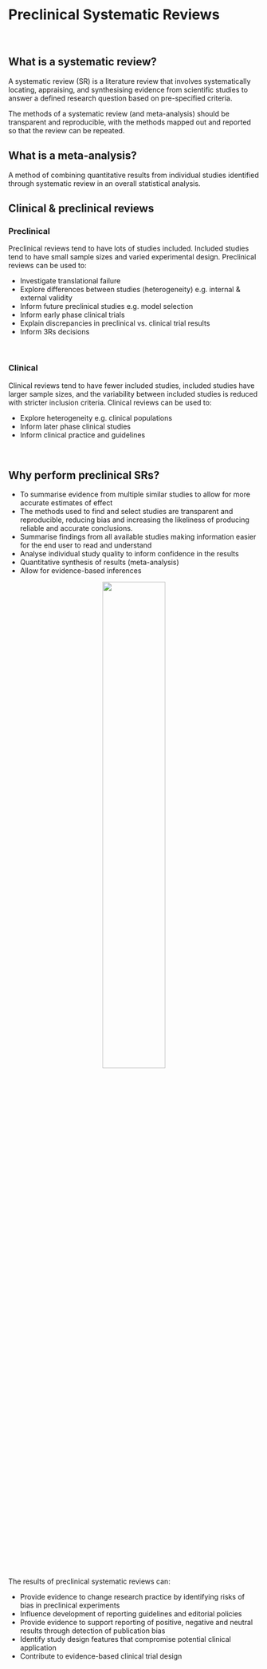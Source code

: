 # Preclinical Systematic Reviews {#intro}
<br>

## What is a systematic review? 

A systematic review (SR) is a literature review that involves systematically locating, appraising, and synthesising evidence from scientific studies to answer a defined research question based on pre-specified criteria.

The methods of a systematic review (and meta-analysis) should be transparent and reproducible, with the methods mapped out and reported so that the review can be repeated.

## What is a meta-analysis?

A method of combining quantitative results from individual studies identified through systematic review in an overall statistical analysis.


## Clinical & preclinical reviews




### Preclinical

Preclinical reviews tend to have lots of studies included. Included studies tend to have small sample sizes and varied experimental design. 
Preclinical reviews can be used to: 

- Investigate translational failure
- Explore differences between studies (heterogeneity) e.g. internal & external validity
- Inform future preclinical studies e.g. model selection
- Inform early phase clinical trials
- Explain discrepancies in preclinical vs. clinical trial results
- Inform 3Rs decisions

<br>


### Clinical 

Clinical reviews tend to have fewer included studies, included studies have larger sample sizes, and the variability between included studies is reduced with stricter inclusion criteria. 
Clinical reviews can be used to: 

- Explore heterogeneity e.g. clinical populations
- Inform later phase clinical studies
- Inform clinical practice and guidelines


<br>

## Why perform preclinical SRs? 

-  To summarise evidence from multiple similar studies to allow for more accurate estimates of effect
- The methods used to find and select studies are transparent and reproducible, reducing bias and increasing the likeliness of producing reliable and accurate conclusions. 
- Summarise findings from all available studies making information easier for the end user to read and understand
- Analyse individual study quality to inform confidence in the results
-  Quantitative synthesis of results (meta-analysis)
- Allow for evidence-based inferences

<center>
![](figs/evidence-triangle.png){#id .class width=50% height=50%}
</center>

<br>

The results of preclinical systematic reviews can:

-   Provide evidence to change research practice by identifying risks of bias in preclinical experiments
-   Influence development of reporting guidelines and editorial policies
-   Provide evidence to support reporting of positive, negative and neutral results through detection of publication bias
-   Identify study design features that compromise potential clinical application
-   Contribute to evidence-based clinical trial design

<br>
